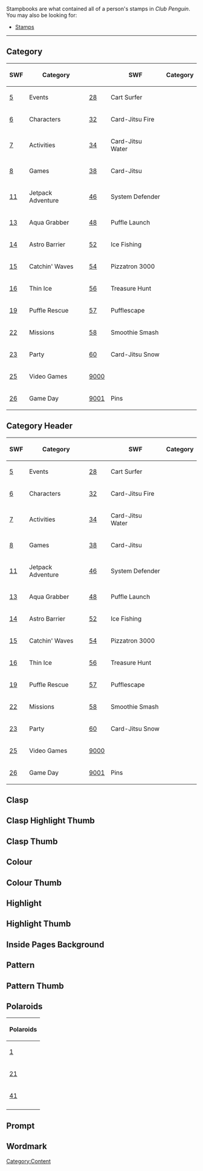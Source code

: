 {{Disambiguation}}

Stampbooks are what contained all of a person's stamps in ''Club Penguin''. You may also be looking for:

*[[Stamps]]

----

==Category==
{|class="wikitable" style="margin: auto;"
!SWF
!Category
!rowspan="15"|
!SWF
!Category
|-
|[[Media:StampBookCategory5.swf|5]]||Events||[[Media:StampBookCategory28.swf|28]]||Cart Surfer
|-
|[[Media:StampBookCategory6.swf|6]]||Characters||[[Media:StampBookCategory32.swf|32]]||Card-Jitsu Fire
|-
|[[Media:StampBookCategory7.swf|7]]||Activities||[[Media:StampBookCategory34.swf|34]]||Card-Jitsu Water
|-
|[[Media:StampBookCategory8.swf|8]]||Games||[[Media:StampBookCategory38.swf|38]]||Card-Jitsu
|-
|[[Media:StampBookCategory11.swf|11]]||Jetpack Adventure||[[Media:StampBookCategory46.swf|46]]||System Defender
|-
|[[Media:StampBookCategory13.swf|13]]||Aqua Grabber||[[Media:StampBookCategory48.swf|48]]||Puffle Launch
|-
|[[Media:StampBookCategory14.swf|14]]||Astro Barrier||[[Media:StampBookCategory52.swf|52]]||Ice Fishing
|-
|[[Media:StampBookCategory15.swf|15]]||Catchin' Waves||[[Media:StampBookCategory54.swf|54]]||Pizzatron 3000
|-
|[[Media:StampBookCategory16.swf|16]]||Thin Ice||[[Media:StampBookCategory56.swf|56]]||Treasure Hunt
|-
|[[Media:StampBookCategory19.swf|19]]||Puffle Rescue||[[Media:StampBookCategory57.swf|57]]||Pufflescape
|-
|[[Media:StampBookCategory22.swf|22]]||Missions||[[Media:StampBookCategory58.swf|58]]||Smoothie Smash
|-
|[[Media:StampBookCategory23.swf|23]]||Party||[[Media:StampBookCategory60.swf|60]]||Card-Jitsu Snow
|-
|[[Media:StampBookCategory25.swf|25]]||Video Games||[[Media:StampBookCategory9000.swf|9000]]||
|-
|[[Media:StampBookCategory26.swf|26]]||Game Day||[[Media:StampBookCategory9001.swf|9001]]||Pins
|}

==Category Header==
{|class="wikitable" style="margin: auto;"
!SWF
!Category
!rowspan="15"|
!SWF
!Category
|-
|[[Media:StampBookCategoryHeader5.swf|5]]||Events||[[Media:StampBookCategoryHeader28.swf|28]]||Cart Surfer
|-
|[[Media:StampBookCategoryHeader6.swf|6]]||Characters||[[Media:StampBookCategoryHeader32.swf|32]]||Card-Jitsu Fire
|-
|[[Media:StampBookCategoryHeader7.swf|7]]||Activities||[[Media:StampBookCategoryHeader34.swf|34]]||Card-Jitsu Water
|-
|[[Media:StampBookCategoryHeader8.swf|8]]||Games||[[Media:StampBookCategoryHeader38.swf|38]]||Card-Jitsu
|-
|[[Media:StampBookCategoryHeader11.swf|11]]||Jetpack Adventure||[[Media:StampBookCategoryHeader46.swf|46]]||System Defender
|-
|[[Media:StampBookCategoryHeader13.swf|13]]||Aqua Grabber||[[Media:StampBookCategoryHeader48.swf|48]]||Puffle Launch
|-
|[[Media:StampBookCategoryHeader14.swf|14]]||Astro Barrier||[[Media:StampBookCategoryHeader52.swf|52]]||Ice Fishing
|-
|[[Media:StampBookCategoryHeader15.swf|15]]||Catchin' Waves||[[Media:StampBookCategoryHeader54.swf|54]]||Pizzatron 3000
|-
|[[Media:StampBookCategoryHeader16.swf|16]]||Thin Ice||[[Media:StampBookCategoryHeader56.swf|56]]||Treasure Hunt
|-
|[[Media:StampBookCategoryHeader19.swf|19]]||Puffle Rescue||[[Media:StampBookCategoryHeader57.swf|57]]||Pufflescape
|-
|[[Media:StampBookCategoryHeader22.swf|22]]||Missions||[[Media:StampBookCategoryHeader58.swf|58]]||Smoothie Smash
|-
|[[Media:StampBookCategoryHeader23.swf|23]]||Party||[[Media:StampBookCategoryHeader60.swf|60]]||Card-Jitsu Snow
|-
|[[Media:StampBookCategoryHeader25.swf|25]]||Video Games||[[Media:StampBookCategoryHeader9000.swf|9000]]||
|-
|[[Media:StampBookCategoryHeader26.swf|26]]||Game Day||[[Media:StampBookCategoryHeader9001.swf|9001]]||Pins
|}

==Clasp==
==Clasp Highlight Thumb==
==Clasp Thumb==
==Colour==
==Colour Thumb==
==Highlight==
==Highlight Thumb==
==Inside Pages Background==
==Pattern==
==Pattern Thumb==

==Polaroids==

{|class="wikitable" style="margin: auto;"
!colspan="20"|Polaroids
|-
|[[Media:StampbookPolaroids1.swf|1]]||[[Media:StampbookPolaroids2.swf|2]]||[[Media:StampbookPolaroids3.swf|3]]||[[Media:StampbookPolaroids4.swf|4]]||[[Media:StampbookPolaroids5.swf|5]]||[[Media:StampbookPolaroids6.swf|6]]||[[Media:StampbookPolaroids7.swf|7]]||[[Media:StampbookPolaroids8.swf|8]]||[[Media:StampbookPolaroids9.swf|9]]||[[Media:StampbookPolaroids10.swf|10]]||[[Media:StampbookPolaroids11.swf|11]]||[[Media:StampbookPolaroids12.swf|12]]||[[Media:StampbookPolaroids13.swf|13]]||[[Media:StampbookPolaroids14.swf|14]]||[[Media:StampbookPolaroids15.swf|15]]||[[Media:StampbookPolaroids16.swf|16]]||[[Media:StampbookPolaroids17.swf|17]]||[[Media:StampbookPolaroids18.swf|18]]||[[Media:StampbookPolaroids19.swf|19]]||[[Media:StampbookPolaroids20.swf|20]]
|-
|[[Media:StampbookPolaroids21.swf|21]]||[[Media:StampbookPolaroids22.swf|22]]||[[Media:StampbookPolaroids23.swf|23]]||[[Media:StampbookPolaroids24.swf|24]]||[[Media:StampbookPolaroids25.swf|25]]||[[Media:StampbookPolaroids26.swf|26]]||[[Media:StampbookPolaroids27.swf|27]]||[[Media:StampbookPolaroids28.swf|28]]||[[Media:StampbookPolaroids29.swf|29]]||[[Media:StampbookPolaroids30.swf|30]]||[[Media:StampbookPolaroids31.swf|31]]||[[Media:StampbookPolaroids32.swf|32]]||[[Media:StampbookPolaroids33.swf|33]]||[[Media:StampbookPolaroids34.swf|34]]||[[Media:StampbookPolaroids35.swf|35]]||[[Media:StampbookPolaroids36.swf|36]]||[[Media:StampbookPolaroids37.swf|37]]||[[Media:StampbookPolaroids38.swf|38]]||[[Media:StampbookPolaroids39.swf|39]]||[[Media:StampbookPolaroids40.swf|40]]
|-
|[[Media:StampbookPolaroids41.swf|41]]||[[Media:StampbookPolaroids42.swf|42]]||[[Media:StampbookPolaroids43.swf|43]]||[[Media:StampbookPolaroids44.swf|44]]||[[Media:StampbookPolaroids45.swf|45]]||[[Media:StampbookPolaroids46.swf|46]]||[[Media:StampbookPolaroids47.swf|47]]||[[Media:StampbookPolaroids48.swf|48]]||[[Media:StampbookPolaroids49.swf|49]]||[[Media:StampbookPolaroids50.swf|50]]||[[Media:StampbookPolaroids51.swf|51]]||[[Media:StampbookPolaroids52.swf|52]]||[[Media:StampbookPolaroids53.swf|53]]||[[Media:StampbookPolaroids54.swf|54]]||[[Media:StampbookPolaroids55.swf|55]]||[[Media:StampbookPolaroids56.swf|56]]||[[Media:StampbookPolaroids57.swf|57]]||[[Media:StampbookPolaroids58.swf|58]]||colspan="2" {{n/a}}
|-
|{{n/a}}||[[Media:StampbookPolaroids62.swf|62]]||[[Media:StampbookPolaroids63.swf|63]]||[[Media:StampbookPolaroids64.swf|64]]||[[Media:StampbookPolaroids65.swf|65]]||[[Media:StampbookPolaroids66.swf|66]]||[[Media:StampbookPolaroids67.swf|67]]||[[Media:StampbookPolaroids68.swf|68]]||[[Media:StampbookPolaroids69.swf|69]]||[[Media:StampbookPolaroids70.swf|70]]||[[Media:StampbookPolaroids71.swf|71]]||[[Media:StampbookPolaroids72.swf|72]]||[[Media:StampbookPolaroids73.swf|73]]||[[Media:StampbookPolaroids74.swf|74]]||[[Media:StampbookPolaroids75.swf|75]]||[[Media:StampbookPolaroids76.swf|76]]||[[Media:StampbookPolaroids77.swf|77]]||[[Media:StampbookPolaroids78.swf|78]]||[[Media:StampbookPolaroids79.swf|79]]||{{n/a}}
|}

==Prompt==
==Wordmark==

[[Category:Content]]
